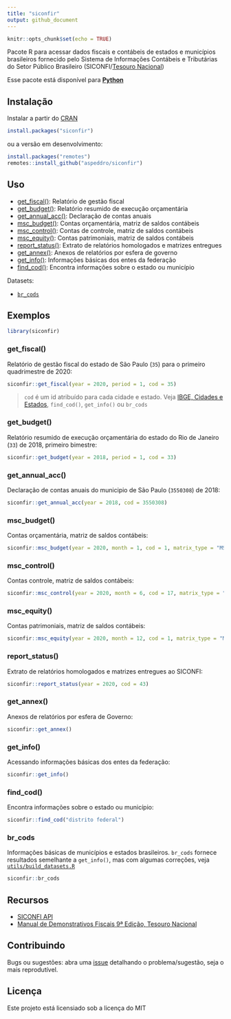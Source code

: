 ```yaml
---
title: "siconfir"
output: github_document
---
```


```r
knitr::opts_chunk$set(echo = TRUE)
```

Pacote R para acessar dados fiscais e contábeis de estados e municípios brasileiros fornecido pelo Sistema de Informações Contábeis e Tributárias do Setor Público Brasileiro (SICONFI/[Tesouro Nacional](https://www.gov.br/tesouronacional/))

Esse pacote está disponível para [**Python**](https://github.com/aspeddro/siconfipy)

## Instalação

Instalar a partir do [CRAN](https://cran.r-project.org/package=siconfir)

```r
install.packages("siconfir")
```

ou a versão em desenvolvimento:

```r
install.packages("remotes")
remotes::install_github("aspeddro/siconfir")
```

## Uso

- [get_fiscal()](#get_fiscal): Relatório de gestão fiscal
- [get_budget()](#get_budget): Relatório resumido de execução orçamentária
- [get_annual_acc()](#get_annual_acc): Declaração de contas anuais
- [msc_budget()](#msc_budget): Contas orçamentária, matriz de saldos contábeis
- [msc_control()](#msc_control): Contas de controle, matriz de saldos contábeis
- [msc_equity()](#msc_equity): Contas patrimoniais, matriz de saldos contábeis
- [report_status()](#report_status): Extrato de relatórios homologados e matrizes entregues
- [get_annex()](#get_annex): Anexos de relatórios por esfera de governo 
- [get_info()](#get_info): Informações básicas dos entes da federação
- [find_cod()](#find_cod): Encontra informações sobre o estado ou município

Datasets:

- [`br_cods`](#br_cods)

## Exemplos

```r
library(siconfir)
```

### get_fiscal(){#get_fiscal}

Relatório de gestão fiscal do estado de São Paulo (`35`) para o primeiro quadrimestre de 2020:

```r
siconfir::get_fiscal(year = 2020, period = 1, cod = 35)
```

> `cod` é um id atribuído para cada cidade e estado. Veja [IBGE, Cidades e Estados](https://www.ibge.gov.br/cidades-e-estados.html?view=municipio), `find_cod()`, `get_info()` ou `br_cods`

### get_budget(){#get_budget}

Relatório resumido de execução orçamentária do estado do Rio de Janeiro (`33`) de 2018, primeiro bimestre:

```r
siconfir::get_budget(year = 2018, period = 1, cod = 33)
```

### get_annual_acc(){#get_annual_acc}

Declaração de contas anuais do municipio de São Paulo (`3550308`) de 2018:

```r
siconfir::get_annual_acc(year = 2018, cod = 3550308)
```

### msc_budget(){#msc_budget}

Contas orçamentária, matriz de saldos contábeis:

```r
siconfir::msc_budget(year = 2020, month = 1, cod = 1, matrix_type = "MSCC", class = 5, value = "period_change")
```

### msc_control(){#msc_control}

Contas controle, matriz de saldos contábeis:

```r
siconfir::msc_control(year = 2020, month = 6, cod = 17, matrix_type = "MSCC", class = 7, value = "ending_balance")
```

### msc_equity(){#msc_equity}

Contas patrimoniais, matriz de saldos contábeis:

```r
siconfir::msc_equity(year = 2020, month = 12, cod = 1, matrix_type = "MSCE", class = 1, value = "beginning_balance") # cod = 1 é o id do Brasil
```

### report_status(){#report_status}

Extrato de relatórios homologados e matrizes entregues ao SICONFI:

```r
siconfir::report_status(year = 2020, cod = 43)
```

### get_annex(){#get_annex}

Anexos de relatórios por esfera de Governo:

```r
siconfir::get_annex()
```

### get_info(){#get_info}

Acessando informações básicas dos entes da federação:

```r
siconfir::get_info()
```

### find_cod(){#find_cod}

Encontra informações sobre o estado ou município:

```r
siconfir::find_cod("distrito federal")
```

### br_cods{#br_cods}

Informações básicas de municípios e estados brasileiros. `br_cods` fornece resultados semelhante a `get_info()`, mas com algumas correções, veja [`utils/build_datasets.R`](utils/build_datasets.R)

```r
siconfir::br_cods
```

## Recursos

- [SICONFI API](http://apidatalake.tesouro.gov.br/docs/siconfi/)
- [Manual de Demonstrativos Fiscais 9ª Edição, Tesouro Nacional](https://conteudo.tesouro.gov.br/manuais/index.php?option=com_content&view=categories&id=560&Itemid=675)

## Contribuindo

Bugs ou sugestões: abra uma [issue](https://github.com/aspeddro/siconfir/issues) detalhando o problema/sugestão, seja o mais reprodutível.

## Licença

Este projeto está licensiado sob a licença do MIT